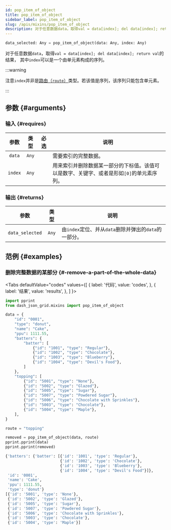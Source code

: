 ```yaml
---
id: pop_item_of_object
title: pop_item_of_object
sidebar_label: pop_item_of_object
slug: /apis/mixins/pop_item_of_object
description: 对于任意数据data，取得val = data[index]; del data[index]; return val的结果。
---
```





<APITopBar type="func" isPrivate={true} source="mixins.py#L176" />

```python
data_selected: Any = pop_item_of_object(data: Any, index: Any)
```

对于任意数据`data`，取得`val = data[index]; del data[index]; return val`的结果，
其中`index`可以是一个由单元素构成的序列。

:::warning

注意`index`并非是[路由（`route`）](./Route.mdx)类型。若该值是序列，该序列只能包含单元素。

:::

## 参数 {#arguments}

### 输入 {#requires}

|  参数   | 类型  |               必选                | <center>说明</center>                                                                     |
| :-----: | :---: | :-------------------------------: | ----------------------------------------------------------------------------------------- |
| `data`  | `Any` | <InlineIcon icon={vsiCheckIcon}/> | 需要索引的完整数据。                                                                      |
| `index` | `Any` | <InlineIcon icon={vsiCheckIcon}/> | 用来索引并删除数据某一部分的下标值。该值可以是数字、关键字、或者是形如`[0]`的单元素序列。 |

### 输出 {#returns}

|      参数       | 类型  | <center>说明</center>                                 |
| :-------------: | :---: | :---------------------------------------------------- |
| `data_selected` | `Any` | 由`index`定位、并从`data`删除并弹出的`data`的一部分。 |

## 范例 {#examples}

### <IconObjType type="term"/> 删除完整数据的某部分 {#-remove-a-part-of-the-whole-data}

<Tabs
  defaultValue="codes"
  values={[
    { label: '代码', value: 'codes', },
    { label: '结果', value: 'results', },
  ]
}>

<TabItem value="codes">

```python title="remove_a_part_of_data.py" showLineNumbers
import pprint
from dash_json_grid.mixins import pop_item_of_object

data = {
    "id": "0001",
    "type": "donut",
    "name": "Cake",
    "ppu": 1111.55,
    "batters": {
        "batter": [
            {"id": "1001", "type": "Regular"},
            {"id": "1002", "type": "Chocolate"},
            {"id": "1003", "type": "Blueberry"},
            {"id": "1004", "type": "Devil's Food"},
        ]
    },
    "topping": [
        {"id": "5001", "type": "None"},
        {"id": "5002", "type": "Glazed"},
        {"id": "5005", "type": "Sugar"},
        {"id": "5007", "type": "Powdered Sugar"},
        {"id": "5006", "type": "Chocolate with Sprinkles"},
        {"id": "5003", "type": "Chocolate"},
        {"id": "5004", "type": "Maple"},
    ],
}

route = "topping"

removed = pop_item_of_object(data, route)
pprint.pprint(data)
pprint.pprint(removed)
```

</TabItem>

<TabItem value="results">

```python
{'batters': {'batter': [{'id': '1001', 'type': 'Regular'},
                        {'id': '1002', 'type': 'Chocolate'},
                        {'id': '1003', 'type': 'Blueberry'},
                        {'id': '1004', 'type': "Devil's Food"}]},
 'id': '0001',
 'name': 'Cake',
 'ppu': 1111.55,
 'type': 'donut'}
[{'id': '5001', 'type': 'None'},
 {'id': '5002', 'type': 'Glazed'},
 {'id': '5005', 'type': 'Sugar'},
 {'id': '5007', 'type': 'Powdered Sugar'},
 {'id': '5006', 'type': 'Chocolate with Sprinkles'},
 {'id': '5003', 'type': 'Chocolate'},
 {'id': '5004', 'type': 'Maple'}]
```

</TabItem>

</Tabs>
